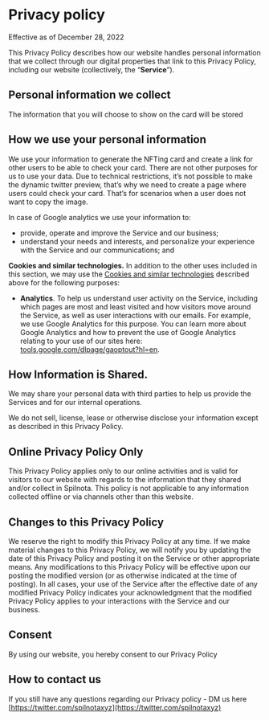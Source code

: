 
# Privacy policy

Effective as of December 28, 2022

This Privacy Policy describes how our website handles personal information that we collect through our digital properties that link to this Privacy Policy, including our website (collectively, the “**Service**”).

## **Personal information we collect**

The information that you will choose to show on the card will be stored 

## **How we use your personal information**

We use your information to generate the NFTing card and create a link for other users to be able to check your card. There are not other purposes for us to use your data. Due to technical restrictions, it’s not possible to make the dynamic twitter preview, that’s why we need to create a page where users could check your card. That’s for scenarios when a user does not want to copy the image.  

In case of Google analytics we use your information to:

- provide, operate and improve the Service and our business;
- understand your needs and interests, and personalize your experience with the Service and our communications; and

**Cookies and similar technologies.** In addition to the other uses included in this section, we may use the [Cookies and similar technologies](https://www.daylight.xyz/privacy#cookies) described above for the following purposes:

- **Analytics**. To help us understand user activity on the Service, including which pages are most and least visited and how visitors move around the Service, as well as user interactions with our emails. For example, we use Google Analytics for this purpose. You can learn more about Google Analytics and how to prevent the use of Google Analytics relating to your use of our sites here: [tools.google.com/dlpage/gaoptout?hl=en](https://tools.google.com/dlpage/gaoptout?hl=en).
## **How Information is Shared.**

We may share your personal data with third parties to help us provide the Services and for our internal operations. 

We do not sell, license, lease or otherwise disclose your information except as described in this Privacy Policy.


## **Online Privacy Policy Only**

This Privacy Policy applies only to our online activities and is valid for visitors to our website with regards to the information that they shared and/or collect in Spilnota. This policy is not applicable to any information collected offline or via channels other than this website.

## **Changes to this Privacy Policy**

We reserve the right to modify this Privacy Policy at any time. If we make material changes to this Privacy Policy, we will notify you by updating the date of this Privacy Policy and posting it on the Service or other appropriate means. Any modifications to this Privacy Policy will be effective upon our posting the modified version (or as otherwise indicated at the time of posting). In all cases, your use of the Service after the effective date of any modified Privacy Policy indicates your acknowledgment that the modified Privacy Policy applies to your interactions with the Service and our business.

## **Consent**

By using our website, you hereby consent to our Privacy Policy 

## **How to contact us**

If you still have any questions regarding our Privacy policy - DM us here [https://twitter.com/spilnotaxyz](https://twitter.com/spilnotaxyz)
